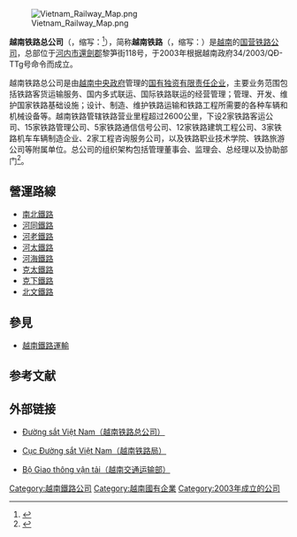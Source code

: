 {{noteTA
|G1=Railway
}}
{{Otheruses|subject=越南的国营铁路公司|other=越南的铁路运输系统|越南铁路运输}}
{{Infobox company
| name = 越南铁路总公司
| logo = [[File:Vietnam_Railways_logo_2018.svg|250px]]
| type = [[国有企业|国有企业]]
| foundation = 2003年
| predecessor = 铁路总局（1955年—1989年）<br />越南铁路联合体（1989年—2003年）
| location = {{VNM}}[[河內市|河內市]][[還劍郡|還劍郡]]黎筍街118號
| area_served = 
| key_people = 
| industry = 铁路运输
| revenue = 
| operating_income = 
| net_income = 
| assets = 
| owner = [[越南中央政府|越南中央政府]]
| num_employees    = 
| subsid = 
| footnotes = 
| homepage = http://vr.com.vn/
}}

[[File:Vietnam_Railway_Map.png|thumb]]

'''越南铁路总公司'''（{{vie|v='''Tổng công ty Đường sắt Việt Nam'''|hn=總公司塘鐵越南|f=y}}，缩写：'''{{lang|vi|TCTĐSVN}}'''<ref name="chinhphu">{{Cite web |url=http://www.chinhphu.vn/portal/page/portal/chinhphu/hethongvanban?class_id=1&mode=detail&org_group_id=0&_piref135_27862_135_18217_18217.org_id=0&type_group_id=0&_piref135_27862_135_18217_18217.type_id=0&_piref135_27862_135_18217_18217.document_id=95340&p1=973/Q%C4%90-TTG&p2=Quy%E1%BA%BFt%20%C4%91%E1%BB%8Bnh&p3=C%C6%A1%20c%E1%BA%A5u%20t%E1%BB%95%20ch%E1%BB%A9c |script-title=vi:Quyết định số 973/QĐ-TTG của Thủ tướng Chính phủ : Chuyển Công ty mẹ - Tổng công ty Đường sắt Việt Nam thành công ty trách nhiệm hữu hạn một thành viên do Nhà nước làm chủ sở hữu |accessdate=2014-09-04 |publisher=越南社会主义共和国电子政务门户网站 |date= |archive-date=2015-09-23 |archive-url=https://web.archive.org/web/20150923221935/http://www.chinhphu.vn/portal/page/portal/chinhphu/hethongvanban?class_id=1&mode=detail&org_group_id=0&_piref135_27862_135_18217_18217.org_id=0&type_group_id=0&_piref135_27862_135_18217_18217.type_id=0&_piref135_27862_135_18217_18217.document_id=95340&p1=973%2FQ%C4%90-TTG&p2=Quy%E1%BA%BFt%20%C4%91%E1%BB%8Bnh&p3=C%C6%A1%20c%E1%BA%A5u%20t%E1%BB%95%20ch%E1%BB%A9c |dead-url=no }}</ref>），简称'''越南铁路'''（{{vie|v='''Đường sắt Việt Nam'''|hn=塘鐵越南|f=y}}，缩写：'''{{lang|vi|ĐSVN}}'''）是[[越南|越南]]的[[國營鐵路|国营铁路公司]]，总部位于[[河内市|河内市]][[還劍郡|還劍郡]]黎笋街118号，于2003年根据越南政府34/2003/QĐ-TTg号命令而成立。

越南铁路总公司是由[[越南中央政府|越南中央政府]]管理的[[国有企业|国有]][[獨資企業|独资]][[有限責任公司|有限责任企业]]，主要业务范围包括铁路客货运输服务、国内多式联运、国际铁路联运的经营管理；管理、开发、维护国家铁路基础设施；设计、制造、维护铁路运输和铁路工程所需要的各种车辆和机械设备等。越南铁路管辖铁路营业里程超过2600公里，下设2家铁路客运公司、15家铁路管理公司、5家铁路通信信号公司、12家铁路建筑工程公司、3家铁路机车车辆制造企业、2家工程咨询服务公司，以及铁路职业技术学院、铁路旅游公司等附属单位。总公司的组织架构包括管理董事会、监理会、总经理以及协助部门<ref>{{Cite web |url=http://www.vr.com.vn/tin-tuc/gioi-thieu-ve-dsvn.html |script-title=vi:GIỚI THIỆU VỀ ĐSVN |accessdate=2014-09-04 |publisher=越南铁路总公司 |date= |deadurl=yes |archiveurl=https://web.archive.org/web/20140904120746/http://www.vr.com.vn/tin-tuc/gioi-thieu-ve-dsvn.html |archivedate=2014-09-04 }}</ref>。

==營運路線==
* [[南北鐵路|南北鐵路]]
* [[河同鐵路|河同鐵路]]
* [[河老鐵路|河老鐵路]]
* [[河太鐵路|河太鐵路]]
* [[河海鐵路|河海鐵路]]
* [[克太鐵路|克太鐵路]]
* [[克下鐵路|克下鐵路]]
* [[北文鐵路|北文鐵路]]

==參見==
* [[越南鐵路運輸|越南鐵路運輸]]

==参考文献==
{{reflist}}

==外部链接==
{{commonscat|Vietnam Railways}}
*{{vi}}[http://vr.com.vn/ Đường sắt Việt Nam（越南铁路总公司）] {{Wayback|url=http://vr.com.vn/ |date=20150905060347 }}
*{{vi}}[http://vnra.gov.vn/ Cục Đường sắt Việt Nam（越南铁路局）] {{Wayback|url=http://vnra.gov.vn/ |date=20181224220301 }}
*{{vi}}[http://www.mt.gov.vn/ Bộ Giao thông vận tải（越南交通运输部）] {{Wayback|url=http://www.mt.gov.vn/ |date=20141128070828 }}

[[Category:越南鐵路公司|Category:越南鐵路公司]]
[[Category:越南國有企業|Category:越南國有企業]]
[[Category:2003年成立的公司|Category:2003年成立的公司]]